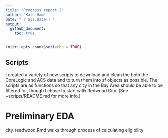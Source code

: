 ```yaml
---
title: "Progress report 2"
author: "Kate Ham"
date: "`r Sys.Date()`"
output: 
  github_document:
    toc: true
---
```


```r
knitr::opts_chunk$set(echo = TRUE)
```

## Scripts
I created a variety of new scripts to download and clean the both the CoreLogic and ACS data and to turn them into sf objects as possible. The scripts are as functions so that any city in the Bay Area should be able to be filtered for, though I chose to start with Redwood City.
(See ~scripts/README.md for more info.)

# Preliminary EDA
city_readwood.Rmd walks through process of calculating eligibility 
